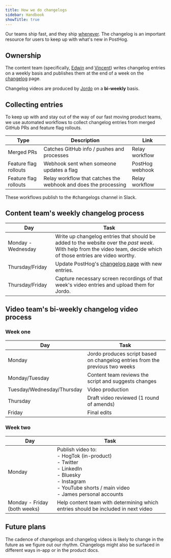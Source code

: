 ```yaml
---
title: How we do changelogs
sidebar: Handbook
showTitle: true
---
```


Our teams ship fast, and they ship [whenever](/blog/we-ship-whenever). The changelog is an important resource for users to keep up with what's new in PostHog.

## Ownership

The content team (specifically, [Edwin](/community/profiles/33938) and [Vincent](/community/profiles/34100)) writes changelog entries on a weekly basis and publishes them at the end of a week on the [changelog](/changelog) page.

Changelog videos are produced by [Jordo](/community/profiles/34804) on a **bi-weekly** basis.

## Collecting entries

To keep up with and stay out of the way of our fast moving product teams, we use automated workflows to collect changelog entries from merged GitHub PRs and feature flag rollouts.

| Type | Description | Link |
|------|-------------|------|
| Merged PRs | Catches GitHub info / pushes and processes | <PrivateLink url="https://run.relay.app/workflows/cme1t0eno0gih0okphosc9pw0/edit">Relay workflow</PrivateLink> |
| Feature flag rollouts | Webhook sent when someone updates a flag | <PrivateLink url="https://us.posthog.com/project/2/functions/0199a5e9-75cf-0000-25b0-439a08af8e31">PostHog webhook</PrivateLink> |
| Feature flag rollouts | Relay workflow that catches the webhook and does the processing | <PrivateLink url="https://run.relay.app/workflows/cmg9oagij16o70nm34b5z7eur/edit">Relay workflow</PrivateLink> |

These workflows publish to the <PrivateLink url="https://posthog.slack.com/archives/C099B0YCULT">#changelogs</PrivateLink> channel in Slack.

## Content team's weekly changelog process

| Day | Task |
|-----|------|
| Monday - Wednesday | Write up <PrivateLink url="https://drive.google.com/drive/folders/1l5qWyMkm2EhwO1WXUL2UVgILqz3N6NPq?usp=drive_link">changelog entries</PrivateLink> that should be added to the website over the _past week_. With help from the video team, decide which of those entries are video worthy. |
| Thursday/Friday | Update PostHog's [changelog page](/changelog) with new entries. |
| Thursday/Friday | Capture necessary screen recordings of that week's video entries and upload them for Jordo. |

## Video team's bi-weekly changelog video process

### Week one

| Day | Task |
|-----|------|
| Monday | Jordo produces script based on changelog entries from the previous two weeks |
| Monday/Tuesday | Content team reviews the script and suggests changes |
| Tuesday/Wednesday/Thursday | Video production |
| Thursday | Draft video reviewed (1 round of amends) |
| Friday | Final edits |

### Week two

| Day | Task |
|-----|------|
| Monday | Publish video to:<br/>- HogTok (in-product)<br/>- Twitter<br/>- LinkedIn<br/>- Bluesky<br/>- Instagram<br/>- YouTube shorts / main video<br/>- James personal accounts |
| Monday - Friday (both weeks) | Help content team with determining which entries should be included in next video |

## Future plans

The cadence of changelogs and changelog videos is likely to change in the future as we figure out our rhythm. Changelogs might also be surfaced in different ways in-app or in the product docs.
